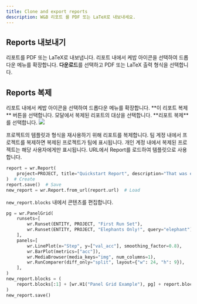 ```yaml
---
title: Clone and export reports
description: W&B 리포트 를 PDF 또는 LaTeX로 내보내세요.
---
```


## Reports 내보내기

리포트를 PDF 또는 LaTeX로 내보냅니다. 리포트 내에서 케밥 아이콘을 선택하여 드롭다운 메뉴를 확장합니다. **다운로드**를 선택하고 PDF 또는 LaTeX 출력 형식을 선택합니다.

## Reports 복제

<Tabs>
<Tab title="App UI">
리포트 내에서 케밥 아이콘을 선택하여 드롭다운 메뉴를 확장합니다. **이 리포트 복제** 버튼을 선택합니다. 모달에서 복제된 리포트의 대상을 선택합니다. **리포트 복제**를 선택합니다.

<Frame>
    <img src="/images/reports/clone_reports.gif"  />
</Frame>

프로젝트의 템플릿과 형식을 재사용하기 위해 리포트를 복제합니다. 팀 계정 내에서 프로젝트를 복제하면 복제된 프로젝트가 팀에 표시됩니다. 개인 계정 내에서 복제된 프로젝트는 해당 사용자에게만 표시됩니다.
</Tab>
<Tab title="Python SDK">
URL에서 Report를 로드하여 템플릿으로 사용합니다.

```python
report = wr.Report(
    project=PROJECT, title="Quickstart Report", description="That was easy!"
)  # Create
report.save()  # Save
new_report = wr.Report.from_url(report.url)  # Load
```

`new_report.blocks` 내에서 콘텐츠를 편집합니다.

```python
pg = wr.PanelGrid(
    runsets=[
        wr.Runset(ENTITY, PROJECT, "First Run Set"),
        wr.Runset(ENTITY, PROJECT, "Elephants Only!", query="elephant"),
    ],
    panels=[
        wr.LinePlot(x="Step", y=["val_acc"], smoothing_factor=0.8),
        wr.BarPlot(metrics=["acc"]),
        wr.MediaBrowser(media_keys="img", num_columns=1),
        wr.RunComparer(diff_only="split", layout={"w": 24, "h": 9}),
    ],
)
new_report.blocks = (
    report.blocks[:1] + [wr.H1("Panel Grid Example"), pg] + report.blocks[1:]
)
new_report.save()
```
</Tab>
</Tabs>
